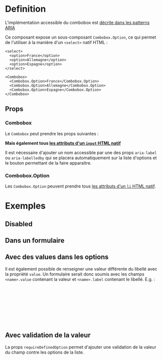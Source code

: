 
<Meta of={stories} />


# Definition

L'implémentation accessible du combobox est [décrite dans les patterns ARIA](https://www.w3.org/WAI/ARIA/apg/patterns/combobox/examples/combobox-autocomplete-list/)

Ce composant expose un sous-composant `Combobox.Option`, ce qui permet de l'utiliser à la manière d'un `<select>`
natif HTML :
```tsx
<select>
  <option>France</option>
  <option>Allemagne</option>
  <option>Espagne</option>
</select>

<Combobox>
  <Combobox.Option>France</Combobox.Option>
  <Combobox.Option>Allemagne</Combobox.Option>
  <Combobox.Option>Espagne</Combobox.Option>
</Combobox>
```

## Props

### Combobox

Le `Combobox` peut prendre les props suivantes :

<Controls />

**Mais également tous [les attributs d'un `input` HTML natif](https://developer.mozilla.org/en-US/docs/Web/HTML/Element/button)**

Il est nécessaire d'ajouter un nom accessible par une des props `aria-label` ou `aria-labelledby` qui se placera
automatiquement sur la liste d'options et le bouton permettant de la faire apparaitre.

### Combobox.Option

Les `Combobox.Option` peuvent prendre tous [les attributs d'un `li` HTML natif](https://developer.mozilla.org/en-US/docs/Web/HTML/Element/li).

# Exemples

<Canvas of={stories.exemple} />

## Disabled

<Canvas of={stories.disabled} />

## Dans un formulaire

<Canvas of={stories.intégrationDansUnFormulaire} />

## Avec des values dans les options

Il est également possible de renseigner une valeur différente du libellé avec la propriété `value`.
Un formulaire serait donc soumis avec les champs `<name>.value` contenant la valeur et `<name>.label` contenant le libellé.
E.g. :
```jsx
<form onSubmit={event => (
    alert(`
        label: ${event.currentTarget['pays.label'].value},
        value: ${event.currentTarget['pays.value'].value}
    `)
)}>
    {/* ... */}
</form>
```

<Canvas of={stories.optionAvecValue} />

## Avec validation de la valeur

La props `requireDefinedOption` permet d'ajouter une validation de la valeur du champ contre les options de la liste.

<Canvas of={stories.validation} />
